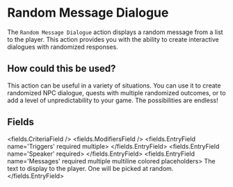 
# Random Message Dialogue 

The `Random Message Dialogue` action displays a random message from a list to the player. This action provides you with the ability to create interactive dialogues with randomized responses.

## How could this be used?

This action can be useful in a variety of situations. You can use it to create randomized NPC dialogue, quests with multiple randomized outcomes, or to add a level of unpredictability to your game. The possibilities are endless!


## Fields

<fields.CriteriaField />
<fields.ModifiersField />
<fields.EntryField name='Triggers' required multiple>
</fields.EntryField>
<fields.EntryField name='Speaker' required>
</fields.EntryField>
<fields.EntryField name='Messages' required multiple multiline colored placeholders>
     The text to display to the player. One will be picked at random.
</fields.EntryField>
